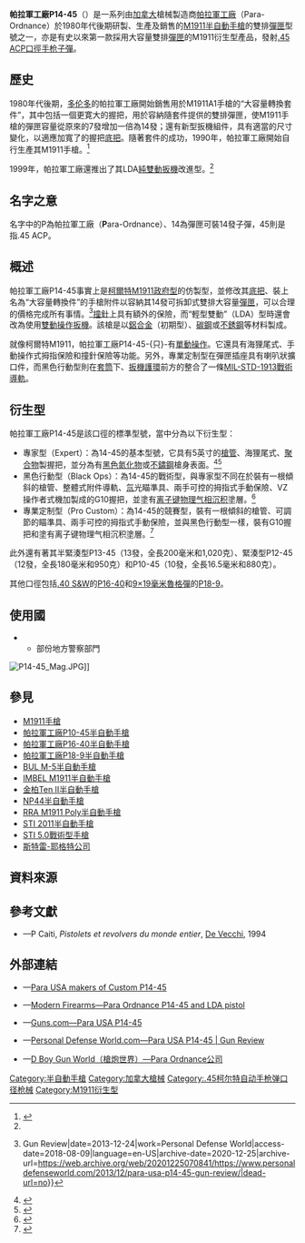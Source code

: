 {{noteTA
|G1=軍事
|G2=長度單位
|G3=Firearms
|1=zh:護環;zh-hans:护环;zh-hant:護弓;
}}
{{Infobox Weapon
|name= 帕拉軍工廠P14-45手槍<br />{{Lang|en|Para-Ordnance P14-45}}
|image= File:Custom 1445.jpg
|image_size= 300px
|caption= 帕拉軍工廠專業定制型P14-45手槍
|origin= <div class="NavFrame collapsed" style="color: black; background-color: #FFFFFF; margin: 0 auto; padding: 0 10px; text-align: left;"><div class="NavHead" style="background-color: #FFFFFF; margin: 0 auto; padding: 0 10px; font-weight:normal;"></div><div class="NavContent" style="background-color: #FFFFFF; margin: 0 auto; padding: 0 10px;">
* {{flagcountry|Canada}}
* {{flagcountry|United States}}
</div>
</div>
|type= [[半自動手槍|半自動手槍]]
<!-- Type selection -->
|is_ranged= yes
|is_bladed= 
|is_explosive= 
|is_artillery= 
|is_vehicle= 
|is_missile= 
|is_UK= 
<!-- Service history -->
|service= 
|used_by= 
|wars= 
<!-- Production history -->
|designer= 泰德·薩博
|design_date= 1980年代後期
|manufacturer= [[帕拉軍工廠|帕拉軍工廠]]
|unit_cost= <div class="NavFrame collapsed" style="color: black; background-color: #FFFFFF; margin: 0 auto; padding: 0 10px; text-align: left;"><div class="NavHead" style="background-color: #FFFFFF; margin: 0 auto; padding: 0 10px; font-weight:normal;"></div><div class="NavContent" style="background-color: #FFFFFF; margin: 0 auto; padding: 0 10px;">
* P14-45專業定制型：[[美元|＄]]1,449
* P14-45黑色行動型＄1,299
* P14-45專家型：＄884
* P14-45專家不銹鋼型：＄919
</div>
</div>
|production_date= 1990年—
|number= 
|variants= <div class="NavFrame collapsed" style="color: black; background-color: #FFFFFF; margin: 0 auto; padding: 0 10px; text-align: left;"><div class="NavHead" style="background-color: #FFFFFF; margin: 0 auto; padding: 0 10px; font-weight:normal;"></div><div class="NavContent" style="background-color: #FFFFFF; margin: 0 auto; padding: 0 10px;">
* P14-45專業定制型（Pro Custom 14.45）
* P14-45黑色行動型（Black Ops 14.45）
* P14-45專家型（Expert 14.45）
* P14-45專家不銹鋼型（Expert 14.45 Stainless）
</div>
</div>
<!-- General specifications -->
|spec_label= 
|weight= 1,100[[克|克]]（38.8[[盎司|盎司]]，2.43[[磅|磅]]）
|length= 216[[毫米|毫米]]（8.5[[英寸|英吋]]）
|part_length= 127毫米（5英吋）
|width= 
|height= 
|diameter= 
|crew= 
<!-- Ranged weapon specifications --> 
|cartridge= [[.45_ACP|.45 ACP]]
|caliber= 11.43毫米（.45英吋）
|barrels= 1根，[[不鏽鋼|不鏽鋼]]製，標準[[膛線|膛線]]纏距為1：16，膛線6條，右旋，無[[槍口|槍口]]裝置
|action= <div class="NavFrame collapsed" style="color: black; background-color: #FFFFFF; margin: 0 auto; padding: 0 10px; text-align: left;"><div class="NavHead" style="background-color: #FFFFFF; margin: 0 auto; padding: 0 10px; font-weight:normal;"></div><div class="NavContent" style="background-color: #FFFFFF; margin: 0 auto; padding: 0 10px;">
* [[後座作用|槍管短行程後座作用]]
* [[扳机#单动式|單動]]
</div>
</div>
|mode= {{Link-en|半自動槍械|Semi-automatic firearm|半自動}}
|rate= 
|velocity= 252.98[[米每秒|米／秒]]（830[[英尺每秒|英尺／秒]]）
|energy= 
|range= 70[[米_(单位)|公尺]]（76.55[[码|码]]，229.66[[英尺|英尺]]）
|max_range= 
|feed= 14發可拆卸式雙排[[彈匣|彈匣]]
|sights= [[機械瞄具|機械瞄具]]：燕尾槽安裝的缺口式[[照門|照門]]及[[光導纖維|光纖]][[照準器|準星]]（三點式準星）
<!-- 火炮規格 -->
|breech= 
|recoil= 
|carriage= 
|elevation= 
|traverse= 
<!-- 刃器規格 --> 
|blade_type= 
|hilt_type= 
|sheath_type= 
|head_type= 
|haft_type= 
<!-- 爆炸物內填炸藥規格 --> 
|filling= 
|filling_weight= 
|detonation= 
|yield= 
<!-- 車輛/飛彈 規格 -->
|armour= 
|primary_armament= 
|secondary_arament= 
|engine= 
|engine_power= 
|transmission= 
|payload_capacity= 
|fuel_capacity= 
|pw_ratio= 
|suspension= 
|clearance= 
|vehicle_range= 
|speed= 
|guidance= 
|steering= 
<!-- Missiles only -->
|wingspan= 
|propellant= 
|ceiling= 
|altitude= 
|depth= 
|boost= 
|accuracy= 
|launch_platform= 
|transport= 
}}

'''帕拉軍工廠P14-45'''（{{Lang-en|Para-Ordnance P14-45}}）是一系列由[[加拿大|加拿大]]槍械製造商[[帕拉軍工廠|帕拉軍工廠]]（Para-Ordnance）於1980年代後期研製、生產及銷售的[[M1911手槍|M1911]][[半自動手槍|半自動手槍]]的雙排[[彈匣|彈匣]]型號之一，亦是有史以來第一款採用大容量雙排[[彈匣|彈匣]]的M1911衍生型產品，發射[[.45_ACP|.45 ACP]][[口徑|口徑]][[手枪|手枪]][[子彈|子彈]]。

== 歷史 ==
1980年代後期，[[多伦多|多伦多]]的帕拉軍工廠開始銷售用於M1911A1手槍的“大容量轉換套件”，其中包括一個更寛大的握把，用於容納隨套件提供的雙排彈匣，使M1911手槍的彈匣容量從原來的7發增加一倍為14發；還有新型扳機組件，具有適當的尺寸變化，以適應加寬了的握把[[機匣|底把]]。隨著套件的成功，1990年，帕拉軍工廠開始自行生產其M1911手槍。<ref name=":0">{{Cite news|url=http://modernfirearms.net/en/handguns/handguns-en/canada-semi-automatic-pistols/para-ordnance-p14-45-eng/|title=Para-Ordnance P14-45 - Modern Firearms|date=2010-10-22|work=Modern Firearms|access-date=2018-08-09|language=en-GB|archive-date=2021-03-03|archive-url=https://web.archive.org/web/20210303010100/https://modernfirearms.net/en/handguns/handguns-en/canada-semi-automatic-pistols/para-ordnance-p14-45-eng/|dead-url=no}}</ref> 

1999年，帕拉軍工廠還推出了其LDA[[扳机#双动式|純雙動扳機]]改進型。<ref name=":0" /> 

== 名字之意 ==
名字中的P為帕拉軍工廠（'''P'''ara-Ordnance）、14為彈匣可裝14發子彈，45則是指.45 ACP。

== 概述 ==
帕拉軍工廠P14-45事實上是[[M1911手槍|柯爾特M1911政府型]]的仿製型，並修改其[[机匣|底把]]、裝上名為“大容量轉換件”的手槍附件以容納其14發可拆卸式雙排大容量[[彈匣|彈匣]]，可以合理的價格完成所有事情。<ref>{{Cite news|url=https://www.personaldefenseworld.com/2013/12/para-usa-p14-45-gun-review/|title=Para USA P14-45 {{!}} Gun Review|date=2013-12-24|work=Personal Defense World|access-date=2018-08-09|language=en-US|archive-date=2020-12-25|archive-url=https://web.archive.org/web/20201225070841/https://www.personaldefenseworld.com/2013/12/para-usa-p14-45-gun-review/|dead-url=no}}</ref>[[撞針|撞針]]上具有額外的保險，而“輕型雙動”（LDA）型時還會改為使用[[扳机#双动式|雙動操作扳機]]。該槍是以[[鋁合金|鋁合金]]（初期型）、[[碳鋼|碳鋼]]或[[不銹鋼|不銹鋼]]等材料製成。

就像柯爾特M1911，帕拉軍工廠P14-45-{只}-有[[扳机#单动式|單動操作]]。它還具有海狸尾式{{Link-en|握把式保險|Safety (firearms)|握把保險}}、手動操作式拇指保險和撞針保險等功能。另外，專業定制型在彈匣插座具有喇叭狀擴口件，而黑色行動型則在[[手枪套筒|套筒]]下、[[扳機護環|扳機護環]]前方的{{Link-en|防塵蓋|Dust cover (firearms)}}整合了一條[[皮卡汀尼導軌|MIL-STD-1913戰術導軌]]。

== 衍生型 ==
帕拉軍工廠P14-45是該口徑的標準型號，當中分為以下衍生型：

* 專家型（Expert）：為14-45的基本型號，它具有5英寸{{Link-en|比賽等級|Match grade}}的[[槍管|槍管]]、海狸尾式{{Link-en|握把式保險|Safety (firearms)|握把保險}}、[[聚合物|聚合物]]製握把，並分為有[[黑色|黑色]][[氮化物|氮化物]]或[[不鏽鋼|不鏽鋼]]槍身表面。<ref>{{Cite web|url=http://para-usa.com/2013/firearms/expert/expert1445.php|title=PARA: Expert 14.45|website=para-usa.com|language=en|access-date=2018-08-09|archive-url=https://web.archive.org/web/20180811020030/http://www.para-usa.com/2013/firearms/expert/expert1445.php|archive-date=2018-08-11|dead-url=yes}}</ref><ref>{{Cite web|url=http://para-usa.com/2013/firearms/expert/expert1445ss.php|title=PARA: Expert 14.45 Stainless|website=para-usa.com|language=en|access-date=2018-08-09|archive-url=https://web.archive.org/web/20180812043641/http://para-usa.com/2013/firearms/expert/expert1445ss.php|archive-date=2018-08-12|dead-url=yes}}</ref>
* 黑色行動型（Black Ops）：為14-45的戰術型，與專家型不同在於裝有一根傾斜的槍管、整體式附件導軌、{{Link-en|崔吉康|Trijicon}}[[氚|氚]]光瞄準具、兩手可控的拇指式手動保險、VZ操作者式機加製成的G10握把，並塗有[[离子键|离子键]][[物理气相沉积|物理气相沉积]]塗層。<ref>{{Cite web|url=http://para-usa.com/2013/firearms/tactical/blackOps1445.php|title=PARA: Black Ops 14.45|website=para-usa.com|language=en|access-date=2018-08-09|archive-url=https://web.archive.org/web/20180804063003/http://para-usa.com/2013/firearms/tactical/blackOps1445.php|archive-date=2018-08-04|dead-url=yes}}</ref>
* 專業定制型（Pro Custom）：為14-45的競賽型，裝有一根傾斜的槍管、可調節的瞄準具、兩手可控的拇指式手動保險，並與黑色行動型一樣，裝有G10握把和塗有离子键物理气相沉积塗層。<ref>{{Cite web|url=http://para-usa.com/2013/firearms/competition/custom1445.php|title=PARA: Custom 14.45|website=para-usa.com|language=en|access-date=2018-08-09|archive-url=https://web.archive.org/web/20180724073612/http://para-usa.com/2013/firearms/competition/custom1445.php|archive-date=2018-07-24|dead-url=yes}}</ref>

此外還有著其半緊湊型P13-45（13發，全長200毫米和1,020克）、緊湊型P12-45（12發，全長180毫米和950克）和P10-45（10發，全長16.5毫米和880克）。

其他口徑包括[[.40_S&W|.40 S&W]]的[[帕拉軍工廠P16-40半自動手槍|P16-40]]和[[9×19mm魯格彈|9×19毫米魯格彈]]的[[帕拉軍工廠P18-9半自動手槍|P18-9]]。

== 使用國 ==
* {{flagcountry|United States}}
** 部份地方警察部門

[[File:P14-45_Mag.JPG|thumb]]]]

== 參見 ==
* [[M1911手槍|M1911手槍]]
* [[帕拉軍工廠P10-45半自動手槍|帕拉軍工廠P10-45半自動手槍]]
* [[帕拉軍工廠P16-40半自動手槍|帕拉軍工廠P16-40半自動手槍]]
* [[帕拉軍工廠P18-9半自動手槍|帕拉軍工廠P18-9半自動手槍]]
* [[BUL_M-5半自動手槍|BUL M-5半自動手槍]]
* [[IMBEL_M1911半自動手槍|IMBEL M1911半自動手槍]]
* [[金柏Ten_II半自動手槍|金柏Ten II半自動手槍]]
* [[NP44半自動手槍|NP44半自動手槍]]
* [[RRA_M1911_Poly半自動手槍|RRA M1911 Poly半自動手槍]]
* [[STI_2011半自動手槍|STI 2011半自動手槍]]
* [[STI_5.0戰術型手槍|STI 5.0戰術型手槍]]
* [[斯特雷-耶格特公司|斯特雷-耶格特公司]]

== 資料來源 ==
<div class="references-small">
<references />
</div>

== 參考文獻 ==
* {{fr icon}}—P Caiti, ''Pistolets et revolvers du monde entier'', [[De_Vecchi|De Vecchi]], 1994

== 外部連結 ==
* {{en icon}}—[https://web.archive.org/web/20160719193602/http://para-usa.com/2013/firearms/competition/custom1445.php Para USA makers of Custom P14-45]
* {{en icon}}—[http://world.guns.ru/handguns/hg/can/para-ordnance-p14-45-e.html Modern Firearms—Para Ordnance P14-45 and LDA pistol] {{Wayback|url=http://world.guns.ru/handguns/hg/can/para-ordnance-p14-45-e.html |date=20161124131425 }}
* {{en icon}}—[http://www.guns.com/reviews/para-usa-p14-45/ Guns.com—Para USA P14-45] {{Wayback|url=http://www.guns.com/reviews/para-usa-p14-45/ |date=20180109025010 }}
* {{en icon}}—[http://www.personaldefenseworld.com/2013/12/para-usa-p14-45-gun-review/#para-usa-p14-45-gun-review-1 Personal Defense World.com—Para USA P14-45 | Gun Review] {{Wayback|url=http://www.personaldefenseworld.com/2013/12/para-usa-p14-45-gun-review/#para-usa-p14-45-gun-review-1 |date=20201225070841 }}
* {{zh-hans icon}}—[http://pewpewpew.work/usa/handgun/m1911s/para/po.htm D Boy Gun World（槍炮世界）—Para Ordnance公司] {{Wayback|url=http://pewpewpew.work/usa/handgun/m1911s/para/po.htm |date=20200126013917 }}

[[Category:半自動手槍|Category:半自動手槍]]
[[Category:加拿大槍械|Category:加拿大槍械]]
[[Category:.45柯尔特自动手枪弹口径枪械|Category:.45柯尔特自动手枪弹口径枪械]]
[[Category:M1911衍生型|Category:M1911衍生型]]